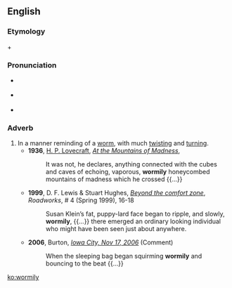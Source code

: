 {{was wotd|2008|October|20}}
==English==

===Etymology===
{{term|wormy}} + {{term|-ly}}

===Pronunciation===
* {{a|UK}} {{IPA|/ˈwəː.mə.lɪ/}}
* {{a|US}} {{IPA|/ˈwɝ.mə.li/}}
* {{audio|en-us-wormily.ogg|Audio (US)}}

===Adverb===
{{en-adv}}

# In a manner reminding of a [[worm]], with much [[twist]]ing and [[turn]]ing.
#* '''1936''', [[w:H. P. Lovecraft|H. P. Lovecraft]], ''[[w:At the Mountains of Madness|At the Mountains of Madness]]'',
#*: It was not, he declares, anything connected with the cubes and caves of echoing, vaporous, '''wormily''' honeycombed mountains of madness which he crossed {{...}}
#* '''1999''', D. F. Lewis & Stuart Hughes, ''[http://weirdmonger.livejournal.com/20743.html Beyond the comfort zone]'', ''Roadworks'', # 4 (Spring 1999), 16-18
#*: Susan Klein’s fat, puppy-lard face began to ripple, and slowly, '''wormily''', {{...}} there emerged an ordinary looking individual who might have been seen just about anywhere.
#* '''2006''', Burton, ''[http://noshametheatre.blogspot.com/2006/11/iowa-city-nov-17-2006.html#c116398087645643171 Iowa City, Nov 17, 2006]'' (Comment)
#*: When the sleeping bag began squirming '''wormily''' and bouncing to the beat {{...}}

[[ko:wormily]]